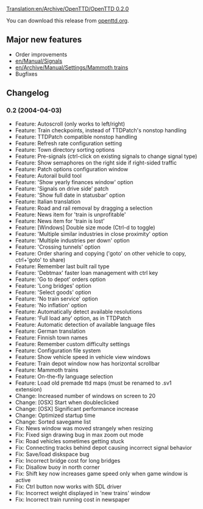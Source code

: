 [[Translation:en/Archive/OpenTTD/OpenTTD 0.2.0]]

{{en/OTTDVersions}}
{{en/release|prev=OpenTTD 0.1.4|next=OpenTTD 0.2.1|date=2004-04-03}}

You can download this release from [http://www.openttd.org/download-stable/0.2.0 openttd.org].

==Major new features==
* Order improvements
* [[en/Manual/Signals]]
* [[en/Archive/Manual/Settings/Mammoth trains]]
* Bugfixes

==Changelog==
===0.2 (2004-04-03)===
* Feature: Autoscroll (only works to left/right)
* Feature: Train checkpoints, instead of TTDPatch's nonstop handling
* Feature: TTDPatch compatible nonstop handling
* Feature: Refresh rate configuration setting
* Feature: Town directory sorting options
* Feature: Pre-signals (ctrl-click on existing signals to change signal type)
* Feature: Show semaphores on the right side if right-sided traffic
* Feature: Patch options configuration window
* Feature: Autorail build tool
* Feature: 'Show yearly finances window' option
* Feature: 'Signals on drive side' patch
* Feature: 'Show full date in statusbar' option
* Feature: Italian translation
* Feature: Road and rail removal by dragging a selection
* Feature: News item for 'train is unprofitable'
* Feature: News item for 'train is lost'
* Feature: [Windows] Double size mode (Ctrl-d to toggle)
* Feature: 'Multiple similar industries in close proximity' option
* Feature: 'Multiple industries per down' option
* Feature: 'Crossing tunnels' option
* Feature: Order sharing and copying ('goto' on other vehicle to copy, ctrl+'goto' to share)
* Feature: Remember last built rail type
* Feature: 'Debtmax' faster loan management with ctrl key
* Feature: 'Go to depot' orders option
* Feature: 'Long bridges' option
* Feature: 'Select goods' option
* Feature: 'No train service' option
* Feature: 'No inflation' option
* Feature: Automatically detect available resolutions
* Feature: 'Full load any' option, as in TTDPatch
* Feature: Automatic detection of available language files
* Feature: German translation
* Feature: Finnish town names
* Feature: Remember custom difficulty settings
* Feature: Configuration file system
* Feature: Show vehicle speed in vehicle view windows
* Feature: Train depot window now has horizontal scrollbar
* Feature: Mammoth trains
* Feature: On-the-fly language selection
* Feature: Load old premade ttd maps (must be renamed to .sv1 extension)
* Change: Increased number of windows on screen to 20
* Change: [OSX] Start when doubleclicked
* Change: [OSX] Significant performance increase
* Change: Optimized startup time
* Change: Sorted savegame list
* Fix: News window was moved strangely when resizing
* Fix: Fixed sign drawing bug in max zoom out mode
* Fix: Road vehicles sometimes getting stuck
* Fix: Connecting tracks behind depot causing incorrect signal behavior
* Fix: Save/load diskspace bug
* Fix: Incorrect bridge cost for long bridges
* Fix: Disallow buoy in north corner
* Fix: Shift key now increases game speed only when game window is active
* Fix: Ctrl button now works with SDL driver
* Fix: Incorrect weight displayed in 'new trains' window
* Fix: Incorrect train running cost in newspaper